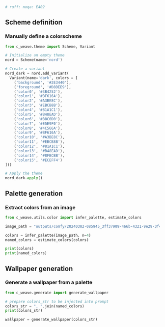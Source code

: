 ```py
# ruff: noqa: E402
```

## Scheme definition

### Manually define a colorscheme
```python
from c_weave.theme import Scheme, Variant

# Initialize an empty theme
nord = Scheme(name='nord')

# Create a variant
nord_dark = nord.add_variant(
  Variant(name='dark', colors = [
    ('background', '#2E3440'),
    ('foreground', '#D8DEE9'),
    ('color0', '#3B4252'),
    ('color1', '#BF616A'),
    ('color2', '#A3BE8C'),
    ('color3', '#EBCB8B'),
    ('color4', '#81A1C1'),
    ('color5', '#B48EAD'),
    ('color6', '#88C0D0'),
    ('color7', '#E5E9F0'),
    ('color8', '#4C566A'),
    ('color9', '#BF616A'),
    ('color10', '#A3BE8C'),
    ('color11', '#EBCB8B'),
    ('color12', '#81A1C1'),
    ('color13', '#B48EAD'),
    ('color14', '#8FBCBB'),
    ('color15', '#ECEFF4')
]))

# Apply the theme
nord_dark.apply()
```


## Palette generation

### Extract colors from an image
```python
from c_weave.utils.color import infer_palette, estimate_colors

image_path = "outputs/comfy/20240302-085945_3ff37909-466b-4321-9e29-3f4575eda51c.png"

colors = infer_palette(image_path, n=4)
named_colors = estimate_colors(colors)

print(colors)
print(named_colors)
```



## Wallpaper generation

### Generate a wallpaper from a palette
```python
from c_weave.generate import generate_wallpaper

# prepare colors_str to be injected into prompt
colors_str = ", ".join(named_colors)
print(colors_str)

wallpaper = generate_wallpaper(colors_str)
```

